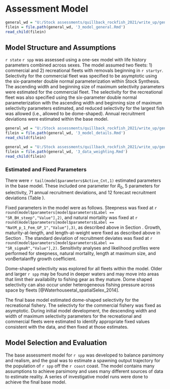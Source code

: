 # Assessment Model

<!-- Summary of Previous Assessments and Bridging analysis -->

```r
general_wd = "U:/Stock assessments/quillback_rockfish_2021/write_up/general_text"
filein = file.path(general_wd, '3_model_general.Rmd')
read_child(filein)
```


## Model Structure and Assumptions

`r state` `r spp` was assessed using a one-sex model with life history parameters combined across sexes. The model assumed two fleets: 1) commercial and 2) recreational fleets with removals beginning in `r startyr`. Selectivity for the commercial fleet was specified to be asymptotic using the six-parameter double normal parameterization within Stock Synthesis. The ascending width and beginning size of maximum selectivity parameters were estimated for the commercial fleet. The selectivity for the recreational fleet was also specified using the six-parameter double normal parameterization with the ascending width and beginning size of maximum selectivity parameters estimated, and reduced selectivity for the largest fish was allowed (i.e., allowed to be dome-shaped). Annual recruitment deviations were estimated within the base model.

<!-- Modeling Platform and Structure and Priors and Data Weighting -->

```r
general_wd = "U:/Stock assessments/quillback_rockfish_2021/write_up/general_text"
filein = file.path(general_wd, '3_model_details.Rmd')
read_child(filein)
```

<!-- Data Weighting -->

```r
general_wd = "U:/Stock assessments/quillback_rockfish_2021/write_up/general_text"
filein = file.path(general_wd, '3_data_weighting.Rmd')
read_child(filein)
```

### Estimated and Fixed Parameters

There were `r tail(model$parameters$Active_Cnt,1)` estimated parameters in the base model. These included one parameter for $R_0$, 5 parameters for selectivity, 71 annual recruitment deviations, and 12 forecast recruitment deviations (Table \ref{tab:params}).

Fixed parameters in the model were as follows. Steepness was fixed at `r round(model$parameters[model$parameters$Label == "SR_BH_steep","Value"],2)`, and natural mortality was fixed at `r round(model$parameters[model$parameters$Label == "NatM_p_1_Fem_GP_1","Value"],3)`, as described above in Section \ref{priors}. Growth, maturity-at-length, and length-at-weight were fixed as described above in Section \ref{biological-data}. The standard deviation of recruitment deviates was fixed at `r round(model$parameters[model$parameters$Label == "SR_sigmaR","Value"],2)`. Sensitivity analyses and likelihood profiles were performed for steepness, natural mortality, length at maximum size, and vonBertalanffy growth coefficient. 

Dome-shaped selectivity was explored for all fleets within the model. Older and larger `r spp` may be found in deeper waters and may move into areas that limit their availability to fishing gear as they mature. Dome shaped selectivity can also occur under heterogeneous fishing pressure across space by fleets [@Waterhouseetal_spatialSelex_2014].

The final base model estimated dome-shaped selectivity for the recreational fishery. The selectivty for the commercial fishery was fixed as asymptotic. During initial model development, the descending width and width of maximum selectivity parameters for the recreational and commercial fleets were estimated to identify appropriate fixed values consistent with the data, and then fixed at those estimates. 


## Model Selection and Evaluation

The base assessment model for `r spp` was developed to balance parsimony and realism, and the goal was to estimate a spawning output trajectory for the population of `r spp` off the `r coast` coast. The model contains many assumptions to achieve parsimony and uses many different sources of data to estimate reality. A series of investigative model runs were done to achieve the final base model.

